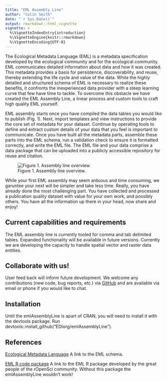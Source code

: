 ```yaml
---
title: "EML Assembly Line"
author: "Colin Smith"
date: "`r Sys.Date()`"
output: rmarkdown::html_vignette
vignette: >
  %\VignetteIndexEntry{introduction}
  %\VignetteEngine{knitr::rmarkdown}
  %\VignetteEncoding{UTF-8}
---
```


The Ecological Metadata Language (EML) is a metadata specification developed by the ecological community and for the ecological community. EML communicates detailed information about data and how it was created. This metadata provides a basis for persistence, discoverability, and reuse, thereby extending the life cycle and value of the data. While the highly detailed and structured schema of EML is necessary to realize these benefits, it confronts the inexperienced data provider with a steep learning curve that few have time to tackle. To overcome this obstacle we have created the EML Assembly Line, a linear process and custom tools to craft high quality EML yourself.

EML assembly starts once you have compiled the data tables you would like to publish (Fig. 1). Next, import templates and view instructions to provide the core set of metadata for your dataset. Continue by operating tools to define and extract custom details of your data that you feel is important to communicate. Once you have built all the metadata parts, assemble these parts into the EML schema, run a validation check to ensure it is formatted correctly, and write the EML file. The EML file and your data comprise a data package that can be uploaded into a publicly accessible repository for reuse and citation.

![Figure 1. Assembly line overview.](C:\\Users\\Colin\\Documents\\EDI\\figures\\eml_assembly_line_overview.jpg)

While your first EML assembly may seem arduous and time consuming, we garuntee your next will be simpler and take less time. Really, you have already done the most challenging part. You have collected and processed a publication quality dataset with value for your own work, and possibly others. You have all the information up there in your head, now share and enjoy!

## Current capabilities and requirements
The EML assembly line is currently tooled for comma and tab delimited tables. Expanded functionality will be available in future versions. Currently we are developing the capacity to handle spatial vector and raster data entities.

## Collaborate with us!
User feed back will inform future development. We welcome any contributions (new code, bug reports, etc.) via [GitHub](https://github.com/EDIorg/emlAssemblyLine) and are available via email or phone if you would like to chat.

## Installation
Until the emlAssemblyLine is apart of CRAN, you will need to install it with the devtools package. Run devtools::install_github("EDIorg/emlAssemblyLine").

## References
[Ecological Metadata Language](https://knb.ecoinformatics.org/#external//emlparser/docs/index.html) A link to the EML schema.

[EML R code package](https://github.com/ropensci/EML) A link to the EML R package developed by the great people of the rOpenSci community. Without this package the emlAssemblyLine wouldn't work!

